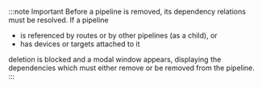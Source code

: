 :::note Important
Before a pipeline is removed, its dependency relations must be resolved. If a pipeline

- is referenced by routes or by other pipelines (as a child), or
- has devices or targets attached to it

deletion is blocked and a modal window appears, displaying the dependencies which must either remove or be removed from the pipeline.
:::
